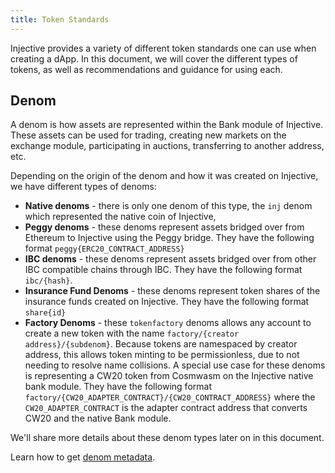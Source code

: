 ```yaml
---
title: Token Standards
---
```


Injective provides a variety of different token standards one can use when creating a dApp. In this document, we will cover the different types of tokens, as well as recommendations and guidance for using each.

## Denom

A denom is how assets are represented within the Bank module of Injective. These assets can be used for trading, creating new markets on the exchange module, participating in auctions, transferring to another address, etc.

Depending on the origin of the denom and how it was created on Injective, we have different types of denoms:

* **Native denoms** - there is only one denom of this type, the `inj` denom which represented the native coin of Injective,
* **Peggy denoms** - these denoms represent assets bridged over from Ethereum to Injective using the Peggy bridge. They have the following format `peggy{ERC20_CONTRACT_ADDRESS}`
* **IBC denoms** - these denoms represent assets bridged over from other IBC compatible chains through IBC. They have the following format `ibc/{hash}`.
* **Insurance Fund Denoms** - these denoms represent token shares of the insurance funds created on Injective. They have the following format `share{id}`
* **Factory Denoms** - these `tokenfactory` denoms allows any account to create a new token with the name `factory/{creator address}/{subdenom}`. Because tokens are namespaced by creator address, this allows token minting to be permissionless, due to not needing to resolve name collisions. A special use case for these denoms is representing a CW20 token from Cosmwasm on the Injective native bank module. They have the following format `factory/{CW20_ADAPTER_CONTRACT}/{CW20_CONTRACT_ADDRESS}` where the `CW20_ADAPTER_CONTRACT` is the adapter contract address that converts CW20 and the native Bank module.

We'll share more details about these denom types later on in this document.

Learn how to get [denom metadata](../../developers/assets/token-metadata.md).
